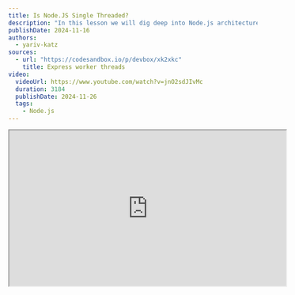```yaml
---
title: Is Node.JS Single Threaded?
description: "In this lesson we will dig deep into Node.js architecture in order to answer the question: Is Node.JS single-threaded?"
publishDate: 2024-11-16
authors:
  - yariv-katz
sources: 
  - url: "https://codesandbox.io/p/devbox/xk2xkc"
    title: Express worker threads
video:
  videoUrl: https://www.youtube.com/watch?v=jnO2sdJIvMc
  duration: 3184
  publishDate: 2024-11-26
  tags:    
    - Node.js
---
```


<div class="not-content flex">
	<iframe
    class="mx-auto mb-10"
    width="560"
    height="315"
    src="https://www.youtube.com/embed/jnO2sdJIvMc?si=TStDh0Av8MZFooCX"
    title="Node.js - Is Node.JS Single Threaded? - video"
    allow="accelerometer; clipboard-write; encrypted-media; gyroscope; picture-in-picture; web-share"
    allowFullScreen
    loading="lazy"
    referrerPolicy="strict-origin-when-cross-origin"
    aria-label="Node.js - Is Node.JS Single Threaded? - video"
    aria-describedby="iframe-video-description"
	/>
</div>
<span id="iframe-video-description" class="sr-only">
This video explores the architecture of Node.js to determine whether it is single-threaded, discussing its event loop, thread pool, and how it handles concurrent operations, with practical examples and best practices.
</span>

Unfortunately, I get to interview a lot of Node.JS developers, not a task I enjoy doing, but it's part of my job.  
One of the things that I noticed that the best developers also possess a good understanding of the underlying architecture of the technology they are using, and not just problem solving, stackoverflow copy-pasting developers.
A developers with good understanding of the theory, internals, architecture, and design of Node.JS will probably be a good Node.JS developer, and these are the developers I'm looking for.
So when I interview a lot of my questions are not coding exercise, or api, or god forbid riddles (why do interviewers ask riddles in an interview is something I will never understand), but in depth questions about the theory behind the technology they are using.

One of the questions I always ask a Node.JS developer is: **"Is Node.JS single-threaded?"**.  
TLDR; the answer is **NO**.

90% of the developers I asked this question got it wrong.
Among the popular wrong answers are:
- Yes, Node.JS is single-threaded.
- No, there are api's like: [Cluster](https://nodejs.org/docs/latest/api/cluster.html) or [Worker Threads](https://nodejs.org/docs/latest/api/worker_threads.html) that allow you to run multiple Node processes or multiple threads in Node.JS.  
While this answer is correct It's not exactly what I want to test here so I elaborate on the question: "In an hypothetical world where there are no api's like Cluster or Worker Threads, is Node.JS single-threaded?".  
The Cluster and worker threads api are not something a Node.JS developer uses on a daily basis, it is used for specific use cases, and not the usual everyday Node.JS development.
So when I ask if Node.JS is single-threaded, I'm asking about the everyday Node.JS development, not those special cases.
And when I explain the question again then the Developer will return to the original wrong answer: "In that case then yes, Node.JS is single-threaded if those api's are not used".

While it seems like this question is strictly theoretical, it actually touch a lot of aspects regarding the performance of our server, it's also helps us answer the important question before we start writing code: Is Node.js the right tool for the job?

## What is a Process? What is a Thread?


### Process

Before we dive into the Node.JS architecture, let's understand what is a process and what is a thread.
When we run our program with `node my-program.js` (or use other tool to run that wraps this command), we are creating a Node.JS process.
That process contains all the goodies that Node.js ships with like: V8, libuv, Event loop, etc.  
We can create multiple processes to run different programs, and each process will have its own memory space, and will run in parallel with other processes.
Processes are isolated from each other but they can communicate with each other using Inter-Process Communication (IPC) mechanisms which allows them to send messages to each other. 

### Thread

While process is more robust and isolated, threads are more lightweight. They run on the same process so unlike processes which require another Node.js instance with all it's goodies, threads are located in the same process which allows them to share memory.
Threads can communicate with each other using message passing, but they can also share memory which, we can manually create threads using the [Worker Threads](https://nodejs.org/docs/latest/api/worker_threads.html) api.

So now that we know what is a thread and what is a process, let's return to the original question: When we are running a JavaScript program using Node.js process, is that process only using a single thread (without the use of the Cluster or Worker Threads api)?

## But look Ma, JavaScript is single-threaded

When I type in google **"JavaScript"** and navigate to the [MDN](https://developer.mozilla.org/en-US/docs/Web/JavaScript) or [wikipedia page](https://en.wikipedia.org/wiki/JavaScript) (or any other respectable site) they will all say JavaScript is single-threaded.
For example MDN says:

> *JavaScript (JS) is a lightweight interpreted (or just-in-time compiled) programming language with first-class functions. While it is most well-known as the scripting language for Web pages, many non-browser environments also use it, such as Node.js, Apache CouchDB and Adobe Acrobat. JavaScript is a prototype-based, multi-paradigm, single-threaded, dynamic language, supporting object-oriented, imperative, and declarative (e.g. functional programming) styles.*

So isn't it proof that Node.JS is single-threaded?

NO!

While JavaScript is a programming language, Node.JS is a runtime environment for JavaScript, although they are related, they represent different things.

## JavaScript, JavaScript Engine, and JavaScript Runtime

Let's distinguish between these 3 concepts:

### JavaScript

JavaScript is a programming language defined by the [ECMAScript](https://ecma-international.org/publications-and-standards/standards/ecma-262/) standard.  
It is something virtual like a blueprint or an interface of how the language should behave, and it is not something that can be executed.
It's up to the JavaScript engine to implement the language and execute the code.

### JavaScript Engine

JavaScript Engine is the implementation of the JavaScript language as defined by the ECMAScript standard.  
It will turn the JavaScript code into machine code that can be executed by the machine.
It will arrange the execution of the code in a stack (LIFO), manage a heap for the non-primitive types, clean that heap from time to time using a garbage collector.
Popular JavaScript engines are the V8 engine, SpiderMonkey, Chakra, etc.
Node.js uses the V8 engine.

### JavaScript Runtime

Let's examine the definition of the JavaScript language in the [EcmaScript standard](https://tc39.es/ecma262/).
Observing the list of features that the language should support, we will notice that a lot of the things that we use everyday are not defined there.
Things like the `console` object, the `setTimeout` function, the `fetch` function, the `require` function, etc.
These are not part of the JavaScript language, they are implemented as part of the JavaScript runtime.
While a lot of the api's we use are part of the JavaScript runtime, we will notice that a lot of them still have similar api's.
For example `console.log` is pretty similar no matter which JavaScript runtime you are using, same goes for `setTimeout`, `fetch`, etc.
There are group like the help define web standards like the [WHATWG](https://whatwg.org/) and the [W3C](https://www.w3.org/) that help define the web api's that are part of the JavaScript runtime.
And the JavaScript backend runtime like Node.js strive to follow those standards.
Alot of those standarts are defined in the [WHATWG github](https://github.com/whatwg) for example you can find the standard defined for the fetch in the [fetch](https://github.com/whatwg/fetch) repository.

Among the popular JavaScript runtime are the browsers, and Node.js.
The runtimes are using the JavaScript engine to execute the JavaScript code, but they also have other parts to integrate JavaScript with the actual runtime that they represent.
For example  JavaScript do not have any api for reading files, but when you are creating a backend server then you might need to read files, so Node.js is a runtime that implemented a module for reading files, created C++ code to read files efficiently, and integrated that with the V8 engine.
JavaScript by itself will be pretty useless, it has to run somewhere, and it has to integrate with the running environment, rather it's the browsers or the OS.

## JS, JS Engine, JS Runtime which one is single-threaded?

Now let's circle back to the original question: "Is Node.JS single-threaded?".  
While everybody I asked jumped with the answer "Yes it is!" Look even wikipedia says JavaScript is single-threaded, now we are starting to understand that while JavaScript is single-threaded, Node.js is not.  
Let's go back to the concepts we just defined:

- **JavaScript** - is JavaScript single-threaded? Remeber JavaScript is a definition of a language as defined by ECMAScript, it's not the actual implementation.
What we can do is check the ECMAScript standard, and we will see that it does not define anything about threads, processes, or anything related to that.
So the answer is YES, JavaScript is defined by the ECMAScript standard as single-threaded.
- **JavaScript Engine** - Is the JavaScript engine single-threaded? The answer is an easy YES, since JavaScript is single threaded and the engine is the implementation of the language, then the engine is also single-threaded.
- **JavaScript Runtime** - I guess that depends on the runtime, but if looking at Node.js then the answer is NO, Node.js is not single-threaded.
When code reaches the C++ part of Node.js it can decide to use a thread from a thread pool or delegate the task to the kernel.

## Node.js architecture

A JavaScript runtime (like Node.JS) includes a JavaScript engine (like V8), and allows us to run JavaScript code.
Here are some of the things that are included in Node.JS architecture:
- Event queue - stores the incoming client requests
- Event loop - infinite loop that executes the requests in the event queue
- V8 engine - Executes the JavaScript code
- Thread pool - The event loop can delegate tasks to the thread pool, which is a pool of threads that can execute tasks in parallel.

The Event loop and V8 both run in the same thread (AKA the main thread), but the thread pool can run in parallel.
Node.JS is single-threaded in the sense that the Event loop and V8 run in the same thread, there is a single main thread that executes the JavaScript code.
The Event loop runs on the main thread and can handle some I/O operations in a non-blocking way, and delegate external tasks to the thread pool.

I like to look at Node.JS as automatic multi-threading, mostly I program in a single-threaded way, and Node.JS then takes care of the multi-threading for me.

## Example

Let's take a look at the following example which will help us answer the question is Node.js the right tool for the job?  
In the following example we are creating a simple express server with 2 routes:
- `/random` - will return a random number.
- `/fibonacci/:number` - will calculate the fibonacci number of the given number.

While we calculate the fibonacci number we will examine requests that try to get a random number.
We will then profile our app to understand where our main thread is stuck and then open a new thread to handle the fibonacci calculation.

Create a new folder and run npm init in that folder and install express:

```bash
mkdir nodejs-architecture
cd nodejs-architecture
npm init --yes
npm install express
```

Create the file `fibonacci.mjs` that expose a function that recursively calculate the fibonacci number:

```javascript
/**
 * recursive function to calculate the nth fibonacci number
 * @param {number} n 
 * @returns 
 */
export function fibonacci(n) {
	if (n === 0) {
		return 0;
	}
	if (n === 1) {
		return 1;
	}
	return fibonacci(n - 1) + fibonacci(n - 2);
}
```

simple recursive function that calculates the fibonacci number.  
Now let's create the express server in the file `server.mjs`:

```javascript
import createApplication from 'express';
import { fibonacci } from './fibonacci.mjs';

const app = createApplication();

// this path will return a random number
app.get('/random', (_req, res) => {
	res.send(Math.random().toString());
});

// this path will use the fibonacci function to calculate the fibonacci number that we are getting in the path param
app.get('/fibonacci/:n(\\d+)', (req, res) => {
	const n = parseInt(req.params.n, 10);	
	const result = fibonacci(n);
	res.send(result.toString());
});

app.listen(3000, () => {
	console.log('Server is running on port 3000');
});
```

We can run our server using:

```bash
node server.mjs
```

This simple example represents the weakness of Node.js, while the fibonacci function is running the main thread is stuck and can't handle other requests.
We can activate this server and try calculating the fibonacci number of 40 for example, and then try to get a random number while the fibonacci calculation is running.
We will notice that the server is stuck, while Node.js shines in tasks like I/O operations, Database queries, etc. it is not the best tool for calculation sync tasks like the one we showed here.
In this example this is clear what is causing our main thread to get stuck, but in a real-world application it might be harder to find the bottleneck.
That is why we can profile our application to examine where the main thread is stuck.  
To run our server with the profiler we can use the following command:

```bash
node --prof server.mjs
```

after running your server with the profiler go to the routes that cause the bottleneck, in our example try to go to `/fibonacci/50` and then go to `/random` and see that the server is stuck.
After you get the server stuck time to analyze what caused the main thread to choke like it did. You will find a file that is created in the same folder with the name `isolate-0xnnnnnnnnnnnn-v8.log` we need to transfer that file to something more human readable so run the following:

```bash
node --prof-process isolate-...-v8.log > processed.txt
```

replace the `isolate-...-v8.log` with the actual file name that was created in your folder and you should see the file `processed.txt` that contains the profile of the server.
In my example it looked like the following:

```
Statistical profiling result from isolate-0x7fe6f8008000-69984-v8.log, (140861 ticks, 447 unaccounted, 0 excluded).

 [Shared libraries]:
   ticks  total  nonlib   name

 [JavaScript]:
   ticks  total  nonlib   name
  140390   99.7%   99.7%  JS: *fibonacci file:///Users/yarivkatz/Development/academeez-node-architecture/fibonacci.mjs:8:26
      1    0.0%    0.0%  JS: ~lazyEventEmitterAsyncResource node:events:101:39
      1    0.0%    0.0%  JS: ~fibonacci file:///Users/yarivkatz/Development/academeez-node-architecture/fibonacci.mjs:8:26
      1    0.0%    0.0%  JS: ~encodeRealpathResult node:fs:2518:30
      1    0.0%    0.0%  JS: wasm-function[15]
      1    0.0%    0.0%  JS: ^trySelf node:internal/modules/cjs/loader:503:17
      1    0.0%    0.0%  JS: ^setHeader node:_http_outgoing:650:57
      1    0.0%    0.0%  JS: ^realpathSync node:fs:2553:22
      1    0.0%    0.0%  JS: ^processTicksAndRejections node:internal/process/task_queues:67:35
      1    0.0%    0.0%  JS: ^isatty node:tty:42:16
      1    0.0%    0.0%  JS: ^debuglog node:internal/util/debuglog:76:18
      1    0.0%    0.0%  JS: ^compileForPublicLoader node:internal/bootstrap/realm:322:25
      1    0.0%    0.0%  JS: ^URL node:internal/url:763:14
      1    0.0%    0.0%  JS: ^SafeMap node:internal/per_context/primordials:413:16
      1    0.0%    0.0%  JS: ^Module._resolveFilename node:internal/modules/cjs/loader:964:35
      1    0.0%    0.0%  JS: ^Module._findPath node:internal/modules/cjs/loader:564:28
      1    0.0%    0.0%  JS: *normalizeString node:path:66:25
      1    0.0%    0.0%  Builtin: StringAdd_CheckNone
      1    0.0%    0.0%  Builtin: StrictEqual_Baseline
      1    0.0%    0.0%  Builtin: RegExpReplace
      1    0.0%    0.0%  Builtin: LoadIC_NoFeedback
      1    0.0%    0.0%  Builtin: InterpreterEntryTrampoline
      1    0.0%    0.0%  Builtin: FastNewObject
      1    0.0%    0.0%  Builtin: Call_ReceiverIsAny
      1    0.0%    0.0%  Builtin: CallFunction_ReceiverIsNullOrUndefined

 [C++]:
   ticks  total  nonlib   name

 [Summary]:
   ticks  total  nonlib   name
  140414   99.7%   99.7%  JavaScript
      0    0.0%    0.0%  C++
     23    0.0%    0.0%  GC
      0    0.0%          Shared libraries
    447    0.3%          Unaccounted

 [C++ entry points]:
   ticks    cpp   total   name

 [Bottom up (heavy) profile]:
  Note: percentage shows a share of a particular caller in the total
  amount of its parent calls.
  Callers occupying less than 1.0% are not shown.

   ticks parent  name
  140390   99.7%  JS: *fibonacci file:///Users/yarivkatz/Development/academeez-node-architecture/fibonacci.mjs:8:26
  140390  100.0%    JS: *fibonacci file:///Users/yarivkatz/Development/academeez-node-architecture/fibonacci.mjs:8:26
  140390  100.0%      JS: *fibonacci file:///Users/yarivkatz/Development/academeez-node-architecture/fibonacci.mjs:8:26
  140390  100.0%        JS: *fibonacci file:///Users/yarivkatz/Development/academeez-node-architecture/fibonacci.mjs:8:26
  140390  100.0%          JS: *fibonacci file:///Users/yarivkatz/Development/academeez-node-architecture/fibonacci.mjs:8:26
  140390  100.0%            JS: *fibonacci file:///Users/yarivkatz/Development/academeez-node-architecture/fibonacci.mjs:8:26

```

according to the **Summary**:

```
[Summary]:
   ticks  total  nonlib   name
  140414   99.7%   99.7%  JavaScript
      0    0.0%    0.0%  C++
     23    0.0%    0.0%  GC
      0    0.0%          Shared libraries
    447    0.3%          Unaccounted
```

our problem is in our JavaScript code, and looking at the analysis of the JavaScript code we can see that the bottleneck is in the `fibonacci` function:

```
[JavaScript]:
   ticks  total  nonlib   name
  140390   99.7%   99.7%  JS: *fibonacci file:///Users/yarivkatz/Development/academeez-node-architecture/fibonacci.mjs:8:26
	...
```

## Manually creating threads

We can manually create a thread to calculate the fibonacci number, and then delegate the task to that thread.
Change the `server.mjs` file to the following:

```javascript
import { Worker } from 'worker_threads';
// ...
function fibonacciThread(n) {
	return new Promise((resolve, reject) => {
		const worker = new Worker('./fibonacci.mjs', { workerData: n });
		worker.on('message', resolve);
		worker.on('error', reject);
		worker.on('exit', (code) => {
			if (code !== 0)
				reject(new Error(`Worker stopped with exit code ${code}`));
		});
	});
}

app.get('/fibonacci/:n(\\d+)', async (req, res) => {
	// create a thread for fibonacci calculation
	const n = parseInt(req.params.n);
	const result = await fibonacciThread(n);
	res.send(result.toString());
});
// ...
```

We are creating a new thread using the `Worker` api, the thread will run the file `fibonacci.mjs` and will get the number to calculate as a parameter.
We can change the `fibonacci.mjs` file to the following:

```javascript
import { parentPort, workerData } from 'worker_threads';

export function fibonacci(n) {
	// ...
}

const result = fibonacci(workerData);

parentPort.postMessage(result);
```

If we activate our server and calculate a large fibonacci number we will see that the server is not stuck anymore, and we can still get random numbers while the fibonacci calculation is running.
If we run our server using `--prof` we will see that the main thread is not stuck anymore. We will get 2 `isolate` files one for the thread which we will notice that it spend a lot of time in the fibonacci function, and the other for the main thread which should be quite free.
What we saw is a stravation of the main thread which caused the server to be stuck, and we solved that by delegating the task to another thread and by doing so freeing the main thread to handle other requests.

Opening a new thread has a lot of overhead, so if it's something that is happening often we might consider using a thread pool.
Opening a thread is something that is not done often in Node.js, the event driven design combined with hight performance I/O operations prevents the usage of threads in most cases.
If you find out that you have to use threads often and it's the only way for you to solve your server choking problem then you might want to consider using a different technology that is more suited for that kind of tasks.
Understanding Node.js architecture if important for understanding if Node.js is the right tool for the job.

## Best Practice

In my opinion backend developers should start saying the word **NO** more often.
Let me explain what I mean by that.
Often I see backend developers are treated like Cinderella, remember the scene in Cinderella where the evil stepmother and stepsisters are throwing all the work on Cinderella while saying "Do this Cinderella, Do that Cinderella".
Often backend developers are asked from all over to do this api and that api.
The backend developer job is not to please every request the client needs, the job is to present certain logic that is oriented from the data and not from the clients.
Think of it like this, the clients wants to make "Pizze" the backend should not create and API to make "Pizze" the backend should create an API to make "Dough", "Sauce", "Cheese", etc. and then the client can use those API's to create the "Pizze".
Often with that kind of approach, calculations are done in the frontend.
So if the client asks for Pizza in one request, the backend developer should say NO.

Another example of saying no, is often the client will request an API to send him back millions of results from the database, perhaps the client is creating a Select with a lot of options.
Obviously it will be easier for the client to get all the results and place them in the Select, but this is where the backend developer should say NO, and not focus on making the client life always easier.
Instead the backend developer should say please provide me with pagination in each request, and supply the data paginated.
Often the API's that are choking the server are those that require sync computations on millions of results from the database, and since no user can actually read million records my guess is that must of the time pagination needs to play a role there.

## Summary

So to answer the question: "Is Node.JS single-threaded?".
The answer is **NO**.
Node.JS is single-threaded in the sense that the Event loop and V8 run in the same thread - which is called the main thread, but it is multi-threaded in the sense that it can delegate tasks to the thread pool, and delegate tasks to the kernel.
The event Non-Blocking nature of Node.JS allows us to utilize the main thread, thread pool, kernel, and other resources in an efficient way, and utilize the full parallel capabilities of the machine.

The way I look at it, I get automatic multi-threading without the need to manage threads most of the time (managing threads is extremely hard and error-prone), and I can focus on writing the actual application while knowing that Node.JS is taking care of the multi-threading for me.

Why am I asking this question in an interview? And why is it important to know this?  
The theory is actually connecting to the practical when it comes to main thread starvation, and how to handle it.
Knowing what the main thread is handling and what is delegated elsewhere can really help when your server is slow.
There are many times when knowing those facts helped me solve that problem, when no other developer could.
For example if your server is slow you can profile the main thread to understand what tasks are blocking the main thread, you can examine memory leaks (cause the main thread is also running the garbage collector), and in some cases, yes you will have to use the Cluster or Worker Threads api to run multiple Node processes or multiple threads in Node.JS.

